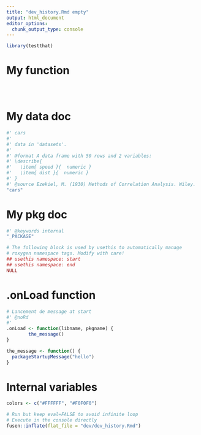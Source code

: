 ```yaml
---
title: "dev_history.Rmd empty"
output: html_document
editor_options: 
  chunk_output_type: console
---
```


```r
library(testthat)
```

# My function

```r

```

```r

```

```r

```

# My data doc

```r
#' cars
#'
#' data in 'datasets'.
#'
#' @format A data frame with 50 rows and 2 variables:
#' \describe{
#'   \item{ speed }{  numeric }
#'   \item{ dist }{  numeric }
#' }
#' @source Ezekiel, M. (1930) Methods of Correlation Analysis. Wiley.
"cars"
```

# My pkg doc

```r
#' @keywords internal
"_PACKAGE"

# The following block is used by usethis to automatically manage
# roxygen namespace tags. Modify with care!
## usethis namespace: start
## usethis namespace: end
NULL
```

# .onLoad function

```r
# Lancement de message at start
#' @noRd
#'
.onLoad <- function(libname, pkgname) {
        the_message()
}

the_message <- function() {
  packageStartupMessage("hello")
}
```

# Internal variables

```r
colors <- c("#FFFFFF", "#F0F0F0")
```


```r
# Run but keep eval=FALSE to avoid infinite loop
# Execute in the console directly
fusen::inflate(flat_file = "dev/dev_history.Rmd")
```
